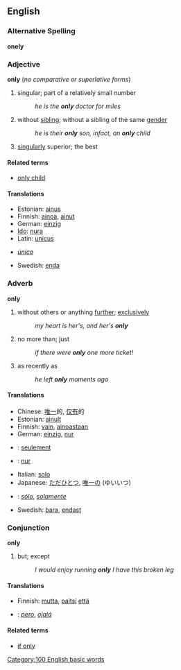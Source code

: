 ==English==

===Alternative Spelling===
'''onely'''

===Adjective===
'''only''' (''no comparative or superlative forms'')
# singular; part of a relatively small number
#: ''he is the '''only''' doctor for miles''
# without [[sibling]]; without a sibling of the same [[gender]]
#: ''he is their '''only''' son, infact, an '''only''' child''
# [[singularly]] superior; the best

====Related terms====
*[[only child]]

====Translations====
*Estonian: [[ainus]]
*Finnish: [[ainoa]], [[ainut]]
*German: [[einzig]]
*[[Ido]]: [[nura]]
*Latin: [[unicus]]
*{{es}} ''[[único]]''
*Swedish: [[enda#Swedish|enda]]

===Adverb===
'''only'''
# without others or anything [[further]]; [[exclusively]]
#: ''my heart is her's, and her's '''only'''''
# no more than; just
#: ''if there were '''only''' one more ticket!''
# as recently as
#: ''he left '''only''' moments ago'' 

====Translations====
*Chinese: [[唯一]]的, [[仅有]]的
*Estonian: [[ainult]]
*Finnish: [[vain#Finnish|vain]], [[ainoastaan]]
*German: [[einzig]], [[nur#German|nur]]
* {{fr}} : [[seulement]]
* {{io}} : [[nur]]
*Italian: [[solo]]
*Japanese: [[ただひとつ]], [[唯一]]の (ゆいいつ)
*{{es}}: ''[[sólo]]'', ''[[solamente]]''
*Swedish: [[bara#Swedish|bara]], [[endast#Swedish|endast]]

===Conjunction===
'''only'''
# but; except
#: ''I would enjoy running '''only''' I have this broken leg''

====Translations====
*Finnish: [[mutta]], [[paitsi]] [[että]]
*{{es}}: ''[[pero]]'', ''[[ojalá]]''
====Related terms====
*[[if only]]
[[Category:100 English basic words]]